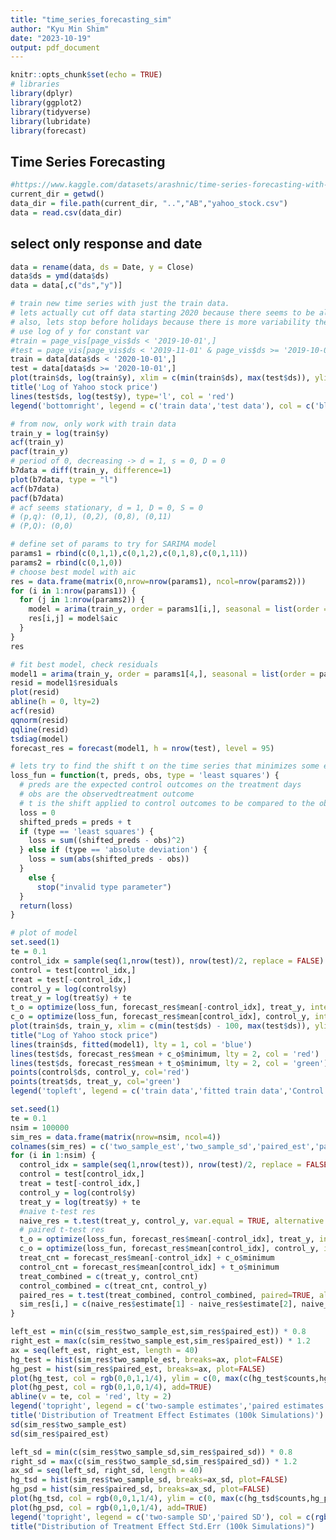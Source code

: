 ```yaml
---
title: "time_series_forecasting_sim"
author: "Kyu Min Shim"
date: "2023-10-19"
output: pdf_document
---
```


```r
knitr::opts_chunk$set(echo = TRUE)
# libraries
library(dplyr)
library(ggplot2)
library(tidyverse)
library(lubridate)
library(forecast)
```

## Time Series Forecasting
```r
#https://www.kaggle.com/datasets/arashnic/time-series-forecasting-with-yahoo-stock-price?select=yahoo_stock.csv
current_dir = getwd()
data_dir = file.path(current_dir, "..","AB","yahoo_stock.csv")
data = read.csv(data_dir)
```
## select only response and date
```r
data = rename(data, ds = Date, y = Close)
data$ds = ymd(data$ds)
data = data[,c("ds","y")]
```
```r
# train new time series with just the train data.
# lets actually cut off data starting 2020 because there seems to be alot of change points 
# also, lets stop before holidays because there is more variability there
# use log of y for constant var 
#train = page_vis[page_vis$ds < '2019-10-01',]
#test = page_vis[page_vis$ds < '2019-11-01' & page_vis$ds >= '2019-10-01',]
train = data[data$ds < '2020-10-01',]
test = data[data$ds >= '2020-10-01',]
plot(train$ds, log(train$y), xlim = c(min(train$ds), max(test$ds)), ylim = log(c(min(train$y), max(train$y))), type = 'l', col = 'black', ylab = 'Log of stock price', xlab = 'Time')
title('Log of Yahoo stock price')
lines(test$ds, log(test$y), type='l', col = 'red')
legend('bottomright', legend = c('train data','test data'), col = c('black','red'), lty = 1)
```
```r
# from now, only work with train data
train_y = log(train$y)
acf(train_y)
pacf(train_y)
# period of 0, decreasing -> d = 1, s = 0, D = 0
b7data = diff(train_y, difference=1)
plot(b7data, type = "l")
acf(b7data)
pacf(b7data)
# acf seems stationary, d = 1, D = 0, S = 0
# (p,q): (0,1), (0,2), (0,8), (0,11)
# (P,Q): (0,0)
```
```R
# define set of params to try for SARIMA model
params1 = rbind(c(0,1,1),c(0,1,2),c(0,1,8),c(0,1,11))
params2 = rbind(c(0,1,0))
# choose best model with aic
res = data.frame(matrix(0,nrow=nrow(params1), ncol=nrow(params2)))
for (i in 1:nrow(params1)) {
  for (j in 1:nrow(params2)) {
    model = arima(train_y, order = params1[i,], seasonal = list(order = params2[j,], period = 0))
    res[i,j] = model$aic
  }
}
res
```
```r
# fit best model, check residuals
model1 = arima(train_y, order = params1[4,], seasonal = list(order = params2[1,], period=0))
resid = model1$residuals
plot(resid)
abline(h = 0, lty=2)
acf(resid)
qqnorm(resid)
qqline(resid)
tsdiag(model)
forecast_res = forecast(model1, h = nrow(test), level = 95)
```
```r
# lets try to find the shift t on the time series that minimizes some error function with the treatment outcomes
loss_fun = function(t, preds, obs, type = 'least squares') {
  # preds are the expected control outcomes on the treatment days 
  # obs are the observedtreatment outcome
  # t is the shift applied to control outcomes to be compared to the observed treatment outcome
  loss = 0
  shifted_preds = preds + t
  if (type == 'least squares') {
    loss = sum((shifted_preds - obs)^2)
  } else if (type == 'absolute deviation') {
    loss = sum(abs(shifted_preds - obs))
  }
    else {
      stop("invalid type parameter")
  }
  return(loss)
}
```
```r
# plot of model
set.seed(1)
te = 0.1
control_idx = sample(seq(1,nrow(test)), nrow(test)/2, replace = FALSE)
control = test[control_idx,]
treat = test[-control_idx,]
control_y = log(control$y)
treat_y = log(treat$y) + te
t_o = optimize(loss_fun, forecast_res$mean[-control_idx], treat_y, interval = c(-2,2))
c_o = optimize(loss_fun, forecast_res$mean[control_idx], control_y, interval = c(-2,2))
plot(train$ds, train_y, xlim = c(min(test$ds) - 100, max(test$ds)), ylim=c(min(c(control_y,treat_y))-0.1,max(c(control_y,treat_y))+0.1),type = 'l', col = 'black',ylab = "Log of stock price",xlab ="Time")
title("Log of Yahoo stock price")
lines(train$ds, fitted(model1), lty = 1, col = 'blue')
lines(test$ds, forecast_res$mean + c_o$minimum, lty = 2, col = 'red')
lines(test$ds, forecast_res$mean + t_o$minimum, lty = 2, col = 'green')
points(control$ds, control_y, col='red')
points(treat$ds, treat_y, col='green')
legend('topleft', legend = c('train data','fitted train data','Control TS','Treatment TS'), col = c('black','blue','red','green'), lty = c(1,1,2,2))
```

```r
set.seed(1)
te = 0.1
nsim = 100000
sim_res = data.frame(matrix(nrow=nsim, ncol=4))
colnames(sim_res) = c('two_sample_est','two_sample_sd','paired_est','paired_sd')
for (i in 1:nsim) {
  control_idx = sample(seq(1,nrow(test)), nrow(test)/2, replace = FALSE)
  control = test[control_idx,]
  treat = test[-control_idx,]
  control_y = log(control$y)
  treat_y = log(treat$y) + te
  #naive t-test res
  naive_res = t.test(treat_y, control_y, var.equal = TRUE, alternative = 'two.sided')
  # paired t-test res
  t_o = optimize(loss_fun, forecast_res$mean[-control_idx], treat_y, interval = c(-2,2))
  c_o = optimize(loss_fun, forecast_res$mean[control_idx], control_y, interval = c(-2,2))
  treat_cnt = forecast_res$mean[-control_idx] + c_o$minimum
  control_cnt = forecast_res$mean[control_idx] + t_o$minimum
  treat_combined = c(treat_y, control_cnt)
  control_combined = c(treat_cnt, control_y)
  paired_res = t.test(treat_combined, control_combined, paired=TRUE, alternative='two.sided')
  sim_res[i,] = c(naive_res$estimate[1] - naive_res$estimate[2], naive_res$stderr, paired_res$estimate[1], paired_res$stderr)
}
```
```r
left_est = min(c(sim_res$two_sample_est,sim_res$paired_est)) * 0.8
right_est = max(c(sim_res$two_sample_est,sim_res$paired_est)) * 1.2
ax = seq(left_est, right_est, length = 40)
hg_test = hist(sim_res$two_sample_est, breaks=ax, plot=FALSE)
hg_pest = hist(sim_res$paired_est, breaks=ax, plot=FALSE)
plot(hg_test, col = rgb(0,0,1,1/4), ylim = c(0, max(c(hg_test$counts,hg_pest$counts))),main="", xlab="Treatment Effect Estimate")
plot(hg_pest, col = rgb(0,1,0,1/4), add=TRUE)
abline(v = te, col = 'red', lty = 2)
legend('topright', legend = c('two-sample estimates','paired estimates'), col = c(rgb(0,0,1,1/4),rgb(0,1,0,1/4)), pch=c(15,15))
title('Distribution of Treatment Effect Estimates (100k Simulations)')
sd(sim_res$two_sample_est)
sd(sim_res$paired_est)
```
```r
left_sd = min(c(sim_res$two_sample_sd,sim_res$paired_sd)) * 0.8
right_sd = max(c(sim_res$two_sample_sd,sim_res$paired_sd)) * 1.2
ax_sd = seq(left_sd, right_sd, length = 40)
hg_tsd = hist(sim_res$two_sample_sd, breaks=ax_sd, plot=FALSE)
hg_psd = hist(sim_res$paired_sd, breaks=ax_sd, plot=FALSE)
plot(hg_tsd, col = rgb(0,0,1,1/4), ylim = c(0, max(c(hg_tsd$counts,hg_psd$counts))), main="", xlab = "Std.Err of Estimate")
plot(hg_psd, col = rgb(0,1,0,1/4), add=TRUE)
legend('topright', legend = c('two-sample SD','paired SD'), col = c(rgb(0,0,1,1/4),rgb(0,1,0,1/4)), pch=c(15,15))
title("Distribution of Treatment Effect Std.Err (100k Simulations)")
```